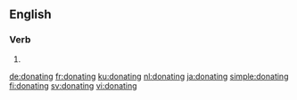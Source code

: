 ==English==

===Verb===
{{head|en|present participle}}

# {{present participle of|donate|lang=en|nocat=1}}

[[de:donating]]
[[fr:donating]]
[[ku:donating]]
[[nl:donating]]
[[ja:donating]]
[[simple:donating]]
[[fi:donating]]
[[sv:donating]]
[[vi:donating]]